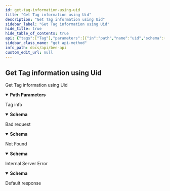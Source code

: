 ```yaml
---
id: get-tag-information-using-uid
title: "Get Tag information using Uid"
description: "Get Tag information using Uid"
sidebar_label: "Get Tag information using Uid"
hide_title: true
hide_table_of_contents: true
api: {"tags":["Tag"],"parameters":[{"in":"path","name":"uid","schema":{"type":"integer","title":"Uid"},"required":true,"description":"Uid"}],"responses":{"200":{"description":"Tag info","content":{"application/json":{"schema":{"type":"object","properties":{"uid":{"type":"integer","title":"Uid"},"startedAt":{"type":"string","format":"date-time","example":"2020-06-11T11:26:42.6969797+02:00","title":"DateTime"},"split":{"type":"integer","description":"Number of chunks created by the splitter."},"seen":{"type":"integer","description":"Number of chunks that are already uploaded with same reference and same postage batch. These don't need to be synced again."},"stored":{"type":"integer","description":"Number of chunks that were stored locally as they lie in the uploader node's neighborhood. This is only applicable for full nodes."},"sent":{"type":"integer","description":"Number of chunks sent on the network to peers as a part of the upload. Chunks could be sent multiple times because of failures or replication."},"synced":{"type":"integer","description":"Number of chunks that were pushed with a valid receipt. The receipt will also show if they were stored at the correct depth."}},"title":"NewTagResponse"}}}},"400":{"description":"Bad request","content":{"application/problem+json":{"schema":{"type":"object","properties":{"code":{"type":"integer"},"message":{"type":"string"},"reasons":{"type":"array","nullable":true,"description":"List of reasons for the error message.","items":{"type":"string"}}},"title":"ProblemDetails"}}}},"404":{"description":"Not Found","content":{"application/problem+json":{"schema":{"type":"object","properties":{"code":{"type":"integer"},"message":{"type":"string"},"reasons":{"type":"array","nullable":true,"description":"List of reasons for the error message.","items":{"type":"string"}}},"title":"ProblemDetails"}}}},"500":{"description":"Internal Server Error","content":{"application/problem+json":{"schema":{"type":"object","properties":{"code":{"type":"integer"},"message":{"type":"string"},"reasons":{"type":"array","nullable":true,"description":"List of reasons for the error message.","items":{"type":"string"}}},"title":"ProblemDetails"}}}},"default":{"description":"Default response"}},"description":"Get Tag information using Uid","method":"get","path":"/tags/{uid}","servers":[{"url":"http://{apiRoot}:{port}/v1","variables":{"apiRoot":{"default":"localhost","description":"Base address of the local bee node main API"},"port":{"default":"1633","description":"Service port provided in bee node config"}}},{"url":"http://{apiRoot}:{port}","variables":{"apiRoot":{"default":"localhost","description":"Base address of the local bee node main API"},"port":{"default":"1633","description":"Service port provided in bee node config"}}}],"security":[{}],"securitySchemes":{"basicAuth":{"type":"http","scheme":"basic"},"bearerAuth":{"type":"http","scheme":"bearer","bearerFormat":"SecurityToken"}},"info":{"version":"5.0.0","title":"Bee API","description":"A list of the currently provided Interfaces to interact with the swarm, implementing file operations and sending messages"},"postman":{"name":"Get Tag information using Uid","description":{"type":"text/plain"},"url":{"path":["tags",":uid"],"host":["{{baseUrl}}"],"query":[],"variable":[{"disabled":false,"description":{"content":"(Required) Uid","type":"text/plain"},"type":"any","value":"","key":"uid"}]},"header":[{"key":"Accept","value":"application/json"}],"method":"GET"}}
sidebar_class_name: "get api-method"
info_path: docs/api/bee-api
custom_edit_url: null
---
```



## Get Tag information using Uid



Get Tag information using Uid

<details style={{"marginBottom":"1rem"}} data-collapsed={false} open={true}><summary style={{}}><strong>Path Parameters</strong></summary><div><ul><ParamsItem className={"paramsItem"} param={{"in":"path","name":"uid","schema":{"type":"integer","title":"Uid"},"required":true,"description":"Uid"}}></ParamsItem></ul></div></details><div><ApiTabs><TabItem label={"200"} value={"200"}><div>

Tag info

</div><div><MimeTabs schemaType={"response"}><TabItem label={"application/json"} value={"application/json"}><SchemaTabs><TabItem label={"Schema"} value={"Schema"}><details style={{}} data-collapsed={false} open={true}><summary style={{"textAlign":"left"}}><strong>Schema</strong></summary><div style={{"textAlign":"left","marginLeft":"1rem"}}></div><ul style={{"marginLeft":"1rem"}}><SchemaItem collapsible={false} name={"uid"} required={false} schemaName={"Uid"} qualifierMessage={undefined} schema={{"type":"integer","title":"Uid"}}></SchemaItem><SchemaItem collapsible={false} name={"startedAt"} required={false} schemaName={"date-time"} qualifierMessage={undefined} schema={{"type":"string","format":"date-time","example":"2020-06-11T11:26:42.6969797+02:00","title":"DateTime"}}></SchemaItem><SchemaItem collapsible={false} name={"split"} required={false} schemaName={"integer"} qualifierMessage={undefined} schema={{"type":"integer","description":"Number of chunks created by the splitter."}}></SchemaItem><SchemaItem collapsible={false} name={"seen"} required={false} schemaName={"integer"} qualifierMessage={undefined} schema={{"type":"integer","description":"Number of chunks that are already uploaded with same reference and same postage batch. These don't need to be synced again."}}></SchemaItem><SchemaItem collapsible={false} name={"stored"} required={false} schemaName={"integer"} qualifierMessage={undefined} schema={{"type":"integer","description":"Number of chunks that were stored locally as they lie in the uploader node's neighborhood. This is only applicable for full nodes."}}></SchemaItem><SchemaItem collapsible={false} name={"sent"} required={false} schemaName={"integer"} qualifierMessage={undefined} schema={{"type":"integer","description":"Number of chunks sent on the network to peers as a part of the upload. Chunks could be sent multiple times because of failures or replication."}}></SchemaItem><SchemaItem collapsible={false} name={"synced"} required={false} schemaName={"integer"} qualifierMessage={undefined} schema={{"type":"integer","description":"Number of chunks that were pushed with a valid receipt. The receipt will also show if they were stored at the correct depth."}}></SchemaItem></ul></details></TabItem><TabItem label={"Example (from schema)"} value={"Example (from schema)"}><ResponseSamples responseExample={"{\n  \"uid\": 0,\n  \"startedAt\": \"2020-06-11T11:26:42.6969797+02:00\",\n  \"split\": 0,\n  \"seen\": 0,\n  \"stored\": 0,\n  \"sent\": 0,\n  \"synced\": 0\n}"} language={"json"}></ResponseSamples></TabItem></SchemaTabs></TabItem></MimeTabs></div></TabItem><TabItem label={"400"} value={"400"}><div>

Bad request

</div><div><MimeTabs schemaType={"response"}><TabItem label={"application/problem+json"} value={"application/problem+json"}><SchemaTabs><TabItem label={"Schema"} value={"Schema"}><details style={{}} data-collapsed={false} open={true}><summary style={{"textAlign":"left"}}><strong>Schema</strong></summary><div style={{"textAlign":"left","marginLeft":"1rem"}}></div><ul style={{"marginLeft":"1rem"}}><SchemaItem collapsible={false} name={"code"} required={false} schemaName={"integer"} qualifierMessage={undefined} schema={{"type":"integer"}}></SchemaItem><SchemaItem collapsible={false} name={"message"} required={false} schemaName={"string"} qualifierMessage={undefined} schema={{"type":"string"}}></SchemaItem><SchemaItem collapsible={false} name={"reasons"} required={false} schemaName={"string[]"} qualifierMessage={undefined} schema={{"type":"array","nullable":true,"description":"List of reasons for the error message.","items":{"type":"string"}}}></SchemaItem></ul></details></TabItem><TabItem label={"Example (from schema)"} value={"Example (from schema)"}><ResponseSamples responseExample={"{\n  \"code\": 0,\n  \"message\": \"string\",\n  \"reasons\": [\n    \"string\"\n  ]\n}"} language={"json"}></ResponseSamples></TabItem></SchemaTabs></TabItem></MimeTabs></div></TabItem><TabItem label={"404"} value={"404"}><div>

Not Found

</div><div><MimeTabs schemaType={"response"}><TabItem label={"application/problem+json"} value={"application/problem+json"}><SchemaTabs><TabItem label={"Schema"} value={"Schema"}><details style={{}} data-collapsed={false} open={true}><summary style={{"textAlign":"left"}}><strong>Schema</strong></summary><div style={{"textAlign":"left","marginLeft":"1rem"}}></div><ul style={{"marginLeft":"1rem"}}><SchemaItem collapsible={false} name={"code"} required={false} schemaName={"integer"} qualifierMessage={undefined} schema={{"type":"integer"}}></SchemaItem><SchemaItem collapsible={false} name={"message"} required={false} schemaName={"string"} qualifierMessage={undefined} schema={{"type":"string"}}></SchemaItem><SchemaItem collapsible={false} name={"reasons"} required={false} schemaName={"string[]"} qualifierMessage={undefined} schema={{"type":"array","nullable":true,"description":"List of reasons for the error message.","items":{"type":"string"}}}></SchemaItem></ul></details></TabItem><TabItem label={"Example (from schema)"} value={"Example (from schema)"}><ResponseSamples responseExample={"{\n  \"code\": 0,\n  \"message\": \"string\",\n  \"reasons\": [\n    \"string\"\n  ]\n}"} language={"json"}></ResponseSamples></TabItem></SchemaTabs></TabItem></MimeTabs></div></TabItem><TabItem label={"500"} value={"500"}><div>

Internal Server Error

</div><div><MimeTabs schemaType={"response"}><TabItem label={"application/problem+json"} value={"application/problem+json"}><SchemaTabs><TabItem label={"Schema"} value={"Schema"}><details style={{}} data-collapsed={false} open={true}><summary style={{"textAlign":"left"}}><strong>Schema</strong></summary><div style={{"textAlign":"left","marginLeft":"1rem"}}></div><ul style={{"marginLeft":"1rem"}}><SchemaItem collapsible={false} name={"code"} required={false} schemaName={"integer"} qualifierMessage={undefined} schema={{"type":"integer"}}></SchemaItem><SchemaItem collapsible={false} name={"message"} required={false} schemaName={"string"} qualifierMessage={undefined} schema={{"type":"string"}}></SchemaItem><SchemaItem collapsible={false} name={"reasons"} required={false} schemaName={"string[]"} qualifierMessage={undefined} schema={{"type":"array","nullable":true,"description":"List of reasons for the error message.","items":{"type":"string"}}}></SchemaItem></ul></details></TabItem><TabItem label={"Example (from schema)"} value={"Example (from schema)"}><ResponseSamples responseExample={"{\n  \"code\": 0,\n  \"message\": \"string\",\n  \"reasons\": [\n    \"string\"\n  ]\n}"} language={"json"}></ResponseSamples></TabItem></SchemaTabs></TabItem></MimeTabs></div></TabItem><TabItem label={"default"} value={"default"}><div>

Default response

</div><div></div></TabItem></ApiTabs></div>
      